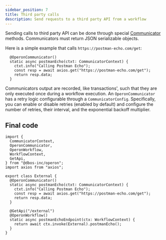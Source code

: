```yaml
---
sidebar_position: 7
title: Third party calls
description: Send requests to a third party API from a workflow
---
```


Sending calls to third party API can be done through special [Communicator](../api-reference/decorators#operoncommunicator) methods. Communicators must return JSON serializable objects.

Here is a simple example that calls `https://postman-echo.com/get`:

```tsx
  @OperonCommunicator()
  static async postmanEcho(ctxt: CommunicatorContext) {
    ctxt.info("Calling Postman Echo");
    const resp = await axios.get("https://postman-echo.com/get");
    return resp.data;
  }
```

Communicators output are recorded, like transactions', such that they are only executed once during a workflow execution.
An `OperonCommunicator` has a retry logic configurable through a `CommunicatorConfig`.
Specifically, you can enable or disable retries (enabled by default) and configure the number of retries, their interval, and the exponential backoff multiplier.

## Final code
```tsx
import {
  CommunicatorContext,
  OperonCommunicator,
  OperonWorkflow,
  WorkflowContext,
  GetApi,
} from "@dbos-inc/operon";
import axios from "axios";

export class External {
  @OperonCommunicator()
  static async postmanEcho(ctxt: CommunicatorContext) {
    ctxt.info("Calling Postman Echo");
    const resp = await axios.get("https://postman-echo.com/get");
    return resp.data;
  }

  @GetApi("/external")
  @OperonWorkflow()
  static async postmanEchoEndpoint(ctx: WorkflowContext) {
    return await ctx.invoke(External).postmanEcho();
  }
}
```
